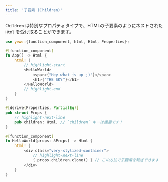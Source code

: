 ```yaml
---
title: '子要素 (Children)'
---
```


`Children` は特別なプロパティタイプで、HTMLの子要素のようにネストされた `Html` を受け取ることができます。

```rust
use yew::{function_component, html, Html, Properties};

#[function_component]
fn App() -> Html {
    html! {
        // highlight-start
        <HelloWorld>
            <span>{"Hey what is up ;)"}</span>
            <h1>{"THE SKY"}</h1>
        </HelloWorld>
        // highlight-end
    }
}

#[derive(Properties, PartialEq)]
pub struct Props {
    // highlight-next-line
    pub children: Html, // `children` キーは重要です！
}

#[function_component]
fn HelloWorld(props: &Props) -> Html {
    html! {
        <div class="very-stylized-container">
            // highlight-next-line
            { props.children.clone() } // この方法で子要素を転送できます
        </div>
    }
}
```
